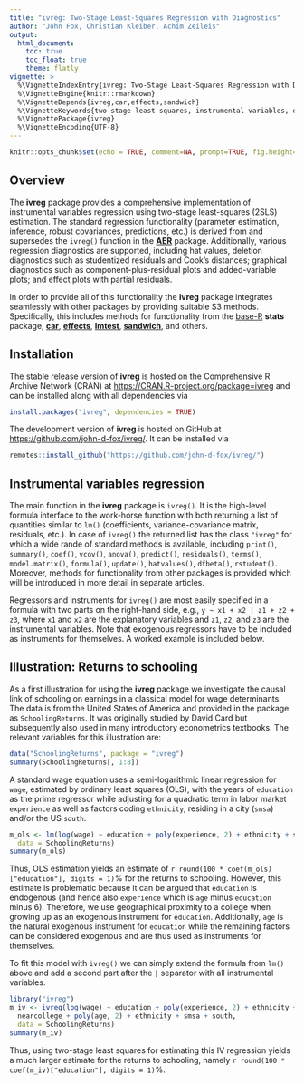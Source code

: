 ```yaml
---
title: "ivreg: Two-Stage Least-Squares Regression with Diagnostics"
author: "John Fox, Christian Kleiber, Achim Zeileis"
output:
  html_document:
    toc: true
    toc_float: true
    theme: flatly
vignette: >
  %\VignetteIndexEntry{ivreg: Two-Stage Least-Squares Regression with Diagnostics}
  %\VignetteEngine{knitr::rmarkdown}
  %\VignetteDepends{ivreg,car,effects,sandwich}
  %\VignetteKeywords{two-stage least squares, instrumental variables, diagnostics}
  %\VignettePackage{ivreg}
  %\VignetteEncoding{UTF-8}
---
```


```r
knitr::opts_chunk$set(echo = TRUE, comment=NA, prompt=TRUE, fig.height=4, fig.width=4)
```

## Overview

The **ivreg** package provides a comprehensive implementation of instrumental variables
regression using two-stage least-squares (2SLS) estimation. The standard
regression functionality (parameter estimation, inference, robust covariances,
predictions, etc.) is derived from and supersedes the `ivreg()` function in the
[**AER**](https://CRAN.R-project.org/package=AER) package. Additionally, various
regression diagnostics are supported, including hat values, deletion diagnostics such
as studentized residuals and Cook's distances; graphical diagnostics such as
component-plus-residual plots and added-variable plots; and effect plots with partial
residuals.

In order to provide all of this functionality the **ivreg** package integrates
seamlessly with other packages by providing suitable S3 methods. Specifically, this
includes methods for functionality from the
[base-R](https://www.R-project.org/) **stats** package,
[**car**](https://CRAN.R-project.org/package=car),
[**effects**](https://CRAN.R-project.org/package=effects),
[**lmtest**](https://CRAN.R-project.org/package=lmtest),
[**sandwich**](https://CRAN.R-project.org/package=sandwich),
and others.


## Installation

The stable release version of **ivreg** is hosted on the Comprehensive R Archive Network
(CRAN) at <https://CRAN.R-project.org/package=ivreg> and can be installed along with all
dependencies via

```r
install.packages("ivreg", dependencies = TRUE)
```

The development version of **ivreg** is hosted on GitHub at <https://github.com/john-d-fox/ivreg/>.
It can be installed via

```r
remotes::install_github("https://github.com/john-d-fox/ivreg/")
```

## Instrumental variables regression

The main function in the **ivreg** package is `ivreg()`. It is the high-level
formula interface to the work-horse function \code{\link{ivreg.fit}} with both
returning a list of quantities similar to `lm()` (coefficients, variance-covariance
matrix, residuals, etc.). In case of `ivreg()` the returned list has the class `"ivreg"`
for which a wide rande of standard methods is available, including `print()`,
`summary()`, `coef()`, `vcov()`, `anova()`, `predict()`, `residuals()`, `terms()`,
`model.matrix()`, `formula()`, `update()`, `hatvalues()`, `dfbeta()`, `rstudent()`.
Moreover, methods for functionality from other packages is provided which will
be introduced in more detail in separate articles.

Regressors and instruments for `ivreg()` are most easily specified in a
formula with two parts on the right-hand side, e.g., `y ~ x1 + x2 | z1 + z2 + z3`,
where `x1` and `x2` are the explanatory variables and `z1`, `z2`, and `z3` are the
instrumental variables. Note that exogenous regressors have to be included as instruments
for themselves. A worked example is included below.


## Illustration: Returns to schooling

As a first illustration for using the **ivreg** package we investigate
the causal link of schooling on earnings in a classical model for wage determinants.
The data is from the United States of America and provided in the package as
`SchoolingReturns`. It was originally studied by David Card but subsequently also
used in many introductory econometrics textbooks. The relevant variables for this
illustration are:

```r
data("SchoolingReturns", package = "ivreg")
summary(SchoolingReturns[, 1:8])
```

A standard wage equation uses a semi-logarithmic linear regression for `wage`, estimated by
ordinary least squares (OLS), with the years of `education` as the prime regressor
while adjusting for a quadratic term in labor market `experience` as well as factors
coding `ethnicity`, residing in a city (`smsa`) and/or the US `south`.

```r
m_ols <- lm(log(wage) ~ education + poly(experience, 2) + ethnicity + smsa + south,
  data = SchoolingReturns)
summary(m_ols)
```

Thus, OLS estimation yields an estimate of `r round(100 * coef(m_ols)["education"], digits = 1)`%
for the returns to schooling. However, this estimate is problematic because it can be argued
that `education` is endogenous (and hence also `experience` which is `age` minus
`education` minus 6). Therefore, we use geographical proximity to a college when growing
up as an exogenous instrument for `education`. Additionally, `age` is the natural
exogenous instrument for `education` while the remaining factors can be considered
exogenous and are thus used as instruments for themselves.

To fit this model with `ivreg()` we can simply extend the formula from `lm()` above and
add a second part after the `|` separator with all instrumental variables.

```r
library("ivreg")
m_iv <- ivreg(log(wage) ~ education + poly(experience, 2) + ethnicity + smsa + south |
  nearcollege + poly(age, 2) + ethnicity + smsa + south,
  data = SchoolingReturns)
summary(m_iv)
```

Thus, using two-stage least squares for estimating this IV regression yields a much larger
estimate for the returns to schooling, namely `r round(100 * coef(m_iv)["education"], digits = 1)`%.
